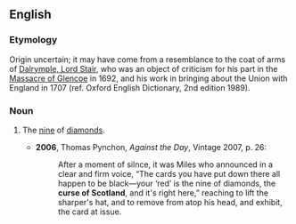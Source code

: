 ==English==
===Etymology===
Origin uncertain; it may have come from a resemblance to the coat of arms of [[w:John Dalrymple, 1st Earl of Stair|Dalrymple, Lord Stair]], who was an object of criticism for his part in the [[w:Massacre of Glencoe|Massacre of Glencoe]] in 1692, and his work in bringing about the Union with England in 1707 (ref. Oxford English Dictionary, 2nd edition 1989).

===Noun===
{{en-noun|-|sg=[[curse]] [[of]] [[Scotland]]}}

# {{context|cards|slang}} The [[nine]] of [[diamonds]].
#*'''2006''', Thomas Pynchon, ''Against the Day'', Vintage 2007, p. 26:
#*:After a moment of silnce, it was Miles who announced in a clear and firm voice, “The cards you have put down there all happen to be black—your ‘red’ is the nine of diamonds, the '''curse of Scotland''', and it's right here,” reaching to lift the sharper's hat, and to remove from atop his head, and exhibit, the card at issue.